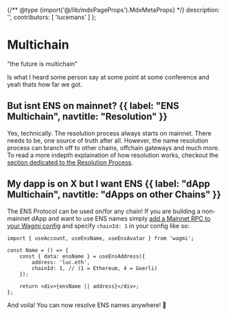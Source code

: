 {/** @type {import('@/lib/mdxPageProps').MdxMetaProps} */}
    description: '',
    contributors: [
        'lucemans'
    ]
};

# Multichain

<div className="card flex items-center justify-center">
    "the future is multichain"
</div>

Is what I heard some person say at some point at some conference and yeah thats how far we got.

## But isnt ENS on mainnet? {{ label: "ENS Multichain", navtitle: "Resolution" }}

Yes, technically. The resolution process always starts on mainnet. There needs to be, one source of truth after all. However, the name
resolution process can branch off to other chains, offchain gateways and much more. <br /> To read a more indepth explaination of how resolution works, checkout the [section dedicated to the Resolution Process](/resolvers/).

## My dapp is on X but I want ENS {{ label: "dApp Multichain", navtitle: "dApps on other Chains" }}

The ENS Protocol can be used on/for any chain! If you are building a non-mainnet dApp and want to use ENS names simply [add a Mainnet RPC to your Wagmi config](/web/libraries) and specify `chainId: 1` in your config like so:

```tsx focus=6
import { useAccount, useEnsName, useEnsAvatar } from 'wagmi';

const Name = () => {
    const { data: ensName } = useEnsAddress({
        address: 'luc.eth',
        chainId: 1, // (1 = Ethereum, 4 = Goerli)
    });

    return <div>{ensName || address}</div>;
};
```

And voila! You can now resolve ENS names anywhere! 🎉

